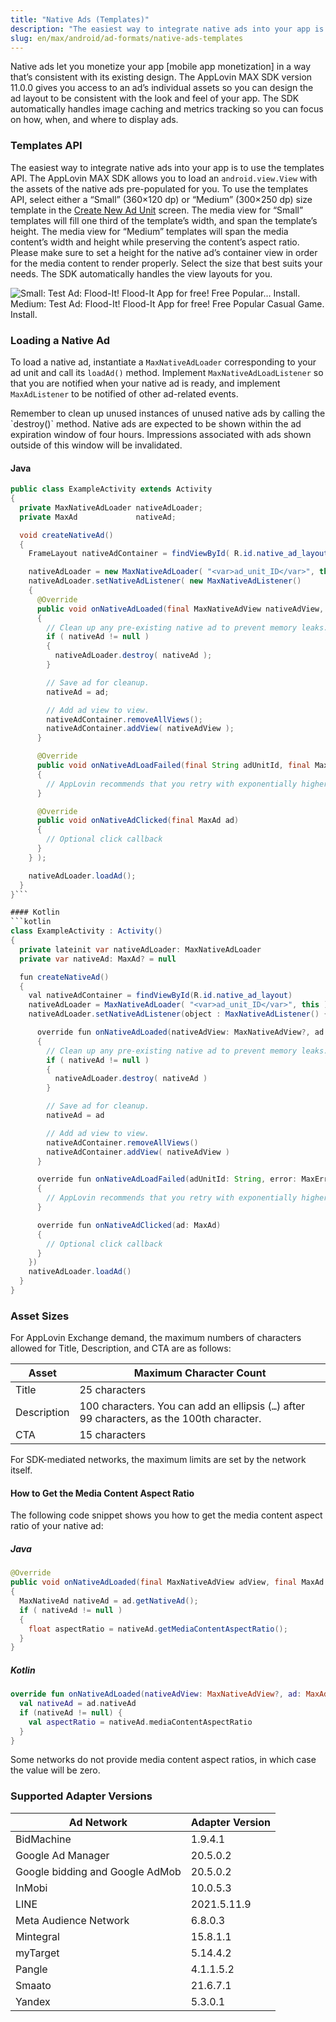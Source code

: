 ```yaml
---
title: "Native Ads (Templates)"
description: "The easiest way to integrate native ads into your app is to use the templates <Abbr>API</Abbr>."
slug: en/max/android/ad-formats/native-ads-templates
---
```


<Glossary>Native ads</Glossary> let you <Glossary>monetize your app [mobile app monetization]</Glossary> in a way that’s consistent with its existing design.
The AppLovin MAX <Abbr>SDK</Abbr> version 11.0.0 gives you access to an ad’s individual assets so you can design the ad layout to be consistent with the look and feel of your app.
The <Abbr>SDK</Abbr> automatically handles image caching and metrics tracking so you can focus on how, when, and where to display ads.

### Templates <Abbr>API</Abbr>

The easiest way to integrate native ads into your app is to use the templates <Abbr>API</Abbr>.
The AppLovin MAX <Abbr>SDK</Abbr> allows you to load an `android.view.View` with the assets of the native ads pre-populated for you.
To use the templates <Abbr>API</Abbr>, select either a “Small” (360×120 <Abbr>dp</Abbr>) or “Medium” (300×250 <Abbr>dp</Abbr>) size template in the [<UILabel>Create New Ad Unit</UILabel>](https://dash.applovin.com/o/mediation/ad_units/create/) screen.
The media view for “Small” templates will fill one third of the template’s width, and span the template’s height.
The media view for “Medium” templates will span the media content’s width and height while preserving the content’s aspect ratio.
Please make sure to set a height for the native ad’s container view in order for the media content to render properly.
Select the size that best suits your needs.
The <Abbr>SDK</Abbr> automatically handles the view layouts for you.

![Small: Test Ad: Flood-It! Flood-It App for free! Free Popular… Install. Medium: Test Ad: Flood-It! Flood-It App for free! Free Popular Casual Game. Install.](/images/native-templates.png)

### Loading a Native Ad

To load a native ad, instantiate a `MaxNativeAdLoader` corresponding to your ad unit and call its `loadAd()` method.
Implement `MaxNativeAdLoadListener` so that you are notified when your native ad is ready, and implement `MaxAdListener` to be notified of other ad-related events.

<Callout type="note">
Remember to clean up unused instances of unused native ads by calling the `destroy()` method.
</Callout>

<Callout type="note">
Native ads are expected to be shown within the ad expiration window of four hours.
<Glossary>Impressions</Glossary> associated with ads shown outside of this window will be invalidated.
</Callout>

#### Java
```java
public class ExampleActivity extends Activity
{
  private MaxNativeAdLoader nativeAdLoader;
  private MaxAd             nativeAd;

  void createNativeAd()
  {
    FrameLayout nativeAdContainer = findViewById( R.id.native_ad_layout );

    nativeAdLoader = new MaxNativeAdLoader( "<var>ad_unit_ID</var>", this );
    nativeAdLoader.setNativeAdListener( new MaxNativeAdListener()
    {
      @Override
      public void onNativeAdLoaded(final MaxNativeAdView nativeAdView, final MaxAd ad)
      {
        // Clean up any pre-existing native ad to prevent memory leaks.
        if ( nativeAd != null )
        {
          nativeAdLoader.destroy( nativeAd );
        }

        // Save ad for cleanup.
        nativeAd = ad;

        // Add ad view to view.
        nativeAdContainer.removeAllViews();
        nativeAdContainer.addView( nativeAdView );
      }

      @Override
      public void onNativeAdLoadFailed(final String adUnitId, final MaxError error)
      {
        // AppLovin recommends that you retry with exponentially higher delays up to a maximum delay
      }

      @Override
      public void onNativeAdClicked(final MaxAd ad)
      {
        // Optional click callback
      }
    } );

    nativeAdLoader.loadAd();
  }
}```

#### Kotlin
```kotlin
class ExampleActivity : Activity()
{
  private lateinit var nativeAdLoader: MaxNativeAdLoader
  private var nativeAd: MaxAd? = null

  fun createNativeAd()
  {
    val nativeAdContainer = findViewById(R.id.native_ad_layout)
    nativeAdLoader = MaxNativeAdLoader( "<var>ad_unit_ID</var>", this )
    nativeAdLoader.setNativeAdListener(object : MaxNativeAdListener() {

      override fun onNativeAdLoaded(nativeAdView: MaxNativeAdView?, ad: MaxAd)
      {
        // Clean up any pre-existing native ad to prevent memory leaks.
        if ( nativeAd != null )
        {
          nativeAdLoader.destroy( nativeAd )
        }

        // Save ad for cleanup.
        nativeAd = ad

        // Add ad view to view.
        nativeAdContainer.removeAllViews()
        nativeAdContainer.addView( nativeAdView )
      }

      override fun onNativeAdLoadFailed(adUnitId: String, error: MaxError)
      {
        // AppLovin recommends that you retry with exponentially higher delays up to a maximum delay
      }

      override fun onNativeAdClicked(ad: MaxAd)
      {
        // Optional click callback
      }
    })
    nativeAdLoader.loadAd()
  }
}
```

### Asset Sizes

For <Glossary>AppLovin Exchange</Glossary> demand, the maximum numbers of characters allowed for Title, Description, and <Abbr>CTA</Abbr> are as follows:

| Asset | Maximum Character Count |
| ----- | ----------------------- |
| Title | 25 characters |
| Description | 100 characters. You can add an ellipsis (`…`) after 99 characters, as the 100th character. |
| <Abbr>CTA</Abbr> | 15 characters |

For <Glossary>SDK</Glossary>-mediated networks, the maximum limits are set by the network itself.

#### How to Get the Media Content Aspect Ratio

The following code snippet shows you how to get the media content aspect ratio of your native ad:

##### Java
```java
@Override
public void onNativeAdLoaded(final MaxNativeAdView adView, final MaxAd ad)
{
  MaxNativeAd nativeAd = ad.getNativeAd();
  if ( nativeAd != null )
  {
    float aspectRatio = nativeAd.getMediaContentAspectRatio();
  }
}
```

##### Kotlin
```kotlin
override fun onNativeAdLoaded(nativeAdView: MaxNativeAdView?, ad: MaxAd) {
  val nativeAd = ad.nativeAd
  if (nativeAd != null) {
    val aspectRatio = nativeAd.mediaContentAspectRatio
  }
}
```

<Callout type="note">
Some networks do not provide media content aspect ratios, in which case the value will be zero.
</Callout>

### Supported Adapter Versions
| Ad Network | Adapter Version |
| ---------- | --------------- |
| BidMachine | 1.9.4.1 |
| Google Ad Manager | 20.5.0.2 |
| Google bidding and Google AdMob | 20.5.0.2 |
| InMobi | 10.0.5.3 |
| LINE | 2021.5.11.9 |
| Meta Audience Network | 6.8.0.3 |
| Mintegral | 15.8.1.1 |
| myTarget | 5.14.4.2 |
| Pangle | 4.1.1.5.2 |
| Smaato | 21.6.7.1 |
| Yandex | 5.3.0.1 |

